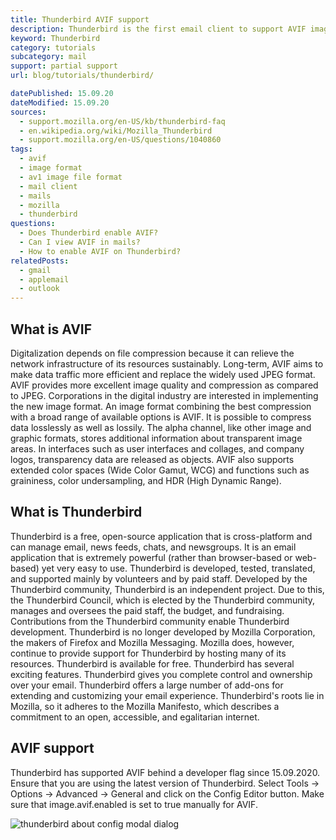 ```yaml
---
title: Thunderbird AVIF support
description: Thunderbird is the first email client to support AVIF images. Find out how you can use AVIF images in Thunderbird.
keyword: Thunderbird
category: tutorials
subcategory: mail
support: partial support
url: blog/tutorials/thunderbird/

datePublished: 15.09.20
dateModified: 15.09.20
sources:
  - support.mozilla.org/en-US/kb/thunderbird-faq
  - en.wikipedia.org/wiki/Mozilla_Thunderbird
  - support.mozilla.org/en-US/questions/1040860
tags:
  - avif
  - image format
  - av1 image file format
  - mail client
  - mails
  - mozilla
  - thunderbird
questions:
  - Does Thunderbird enable AVIF?
  - Can I view AVIF in mails?
  - How to enable AVIF on Thunderbird?
relatedPosts:
  - gmail
  - applemail
  - outlook
---
```


## What is AVIF

Digitalization depends on file compression because it can relieve the network infrastructure of its resources sustainably. Long-term, AVIF aims to make data traffic more efficient and replace the widely used JPEG format. AVIF provides more excellent image quality and compression as compared to JPEG. Corporations in the digital industry are interested in implementing the new image format. An image format combining the best compression with a broad range of available options is AVIF. It is possible to compress data losslessly as well as lossily. The alpha channel, like other image and graphic formats, stores additional information about transparent image areas. In interfaces such as user interfaces and collages, and company logos, transparency data are released as objects. AVIF also supports extended color spaces (Wide Color Gamut, WCG) and functions such as graininess, color undersampling, and HDR (High Dynamic Range).

## What is Thunderbird

Thunderbird is a free, open-source application that is cross-platform and can manage email, news feeds, chats, and newsgroups. It is an email application that is extremely powerful (rather than browser-based or web-based) yet very easy to use. Thunderbird is developed, tested, translated, and supported mainly by volunteers and by paid staff. Developed by the Thunderbird community, Thunderbird is an independent project. Due to this, the Thunderbird Council, which is elected by the Thunderbird community, manages and oversees the paid staff, the budget, and fundraising. Contributions from the Thunderbird community enable Thunderbird development. Thunderbird is no longer developed by Mozilla Corporation, the makers of Firefox and Mozilla Messaging. Mozilla does, however, continue to provide support for Thunderbird by hosting many of its resources. Thunderbird is available for free. Thunderbird has several exciting features. Thunderbird gives you complete control and ownership over your email. Thunderbird offers a large number of add-ons for extending and customizing your email experience. Thunderbird's roots lie in Mozilla, so it adheres to the Mozilla Manifesto, which describes a commitment to an open, accessible, and egalitarian internet.

## AVIF support

Thunderbird has supported AVIF behind a developer flag since 15.09.2020. Ensure that you are using the latest version of Thunderbird. Select Tools -> Options -> Advanced -> General and click on the Config Editor button. Make sure that image.avif.enabled is set to true manually for AVIF.

<Image src="thunderbird" alt="thunderbird about config modal dialog" />
